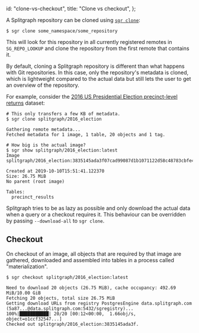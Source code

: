   id: "clone-vs-checkout",
  title: "Clone vs checkout",
};

A Splitgraph repository can be cloned using [`sgr clone`](../sgr/sharing-images/clone):

```shell-session
$ sgr clone some_namespace/some_repository
```

This will look for this repository in all currently registered remotes in `SG_REPO_LOOKUP` and
clone the repository from the first remote that contains it.

By default, cloning a Splitgraph repository is different than what happens with Git repositories.
In this case, only the repository's metadata is cloned, which is lightweight compared to the
actual data but still lets the user to get an overview of the repository.

For example, consider the [2016 US Presidential Election precinct-level returns](/splitgraph/2016_election/) dataset:

```shell-session
# This only transfers a few KB of metadata.
$ sgr clone splitgraph/2016_election

Gathering remote metadata...
Fetched metadata for 1 image, 1 table, 20 objects and 1 tag.

# How big is the actual image?
$ sgr show splitgraph/2016_election:latest
Image splitgraph/2016_election:3835145ada3f07cad99087d1b1071122d58c48783cbfe4694c101d35651fba90

Created at 2019-10-10T15:51:41.122370
Size: 26.75 MiB
No parent (root image)

Tables:
  precinct_results
```

Splitgraph tries to be as lazy as possible and only download the actual data when a query or a
checkout requires it. This behaviour can be overridden by passing `--download-all` to `sgr clone`.

## Checkout

On checkout of an image, all objects that are required by that image are gathered, downloaded and
assembled into tables in a process called "materialization".

```shell-session
$ sgr checkout splitgraph/2016_election:latest

Need to download 20 objects (26.75 MiB), cache occupancy: 492.69 MiB/10.00 GiB
Fetching 20 objects, total size 26.75 MiB
Getting download URLs from registry PostgresEngine data.splitgraph.com (5a87...@data.splitgraph.com:5432/sgregistry)...
100%|███████████| 20/20 [00:12<00:00,  1.66obj/s, object=o1ccf32547...]
Checked out splitgraph/2016_election:3835145ada3f.
```
